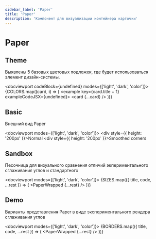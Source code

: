 ```yaml
---
sidebar_label: 'Paper'
title: 'Paper'
description: 'Компонент для визуализации контейнера карточки'
---
```





<headermeta
  title='Paper'
  description='Компонент для визуализации контейнера карточки'
  copywriter='@astakhov'
  copywriterLink='https://mm.pcbltools.ru/slack-export/messages/@astakhov'
  designer='@eustinov'
  designerLink='https://mm.pcbltools.ru/slack-export/messages/@eustinov'
  developer='@kaarturov'
  developerLink='https://mm.pcbltools.ru/slack-export/messages/@kaarturov'
  versions={[pkg.version]}
  actualVersion={pkg.version}
  status='Work in progress'
  info='Information'
  bitbucketLink='https://bitbucket.pcbltools.ru/bitbucket/projects/XYZ/repos/kit/browse/packages/xyz/Badge'
  figmaLink='https://figma.com'
  jiraLink='https://jira.pcbltools.ru/jira/browse/XYZ-404'
/>

# Paper

<versionselector versionPages={[]}>
<crutch />

## Theme

<textcolumns>
  <span>
    <p>Выявлены 5 базовых цветовых подложек, где будет использоваться элемент дизайн-системы.</p>
  </span>
</textcolumns>

<docviewport codeBlock={undefined} modes={['light', 'dark', 'color']}>
  <examples>
    {COLORS.map((card, i) => (
      <example key={card.title + 1} exampleCodeJSX={undefined}>
        <card {...card} />
      </example>
    ))}
  </examples>
</docviewport>

<divider />

## Basic

<textcolumns>
  <span>
    <p>Внешний вид Paper</p>
  </span>

</textcolumns>

<docviewport modes={['light', 'dark', 'color']}>
  <examples>
    <example exampleCodeJSX={undefined}>
      <card title='Normal'>
        <PaperWrapped fullwidth smoothedCorners={false} withBorder borderWidth='xs'>
          <div style={{ height: '200px' }}>Normal</div>
        </PaperWrapped>
      </card>
    </example>
    <example exampleCodeJSX={undefined}>
      <card title='Experimental (not in prod in near future)'>
        <PaperWrapped fullwidth smoothedCorners withBorder borderWidth='xs'>
          <div style={{ height: '200px' }}>Smoothed corners</div>
        </PaperWrapped>
      </card>
    </example>
  </examples>
</docviewport>

<divider />

## Sandbox

<textcolumns>
  <span>
    <p>Песочница для визуального сравнения отличий экпериментального сглаживания углов и стандартного</p>
  </span>

</textcolumns>

<docviewport modes={['light', 'dark', 'color']}>
  <examples>
    {SIZES.map(({ title, code, ...rest }) => (
      <example key={title} exampleCodeJSX={code}>
        <card title={title}>
          <PaperWrapped {...rest} />
        </card>
      </example>
    ))}
  </examples>
</docviewport>

<divider />

## Demo

<textcolumns>
  <span>
    <p>Варианты представления Paper в виде экcпериментального рендера сглаживания углов</p>
  </span>

</textcolumns>

<docviewport modes={['light', 'dark', 'color']}>
  <examples>
    {BORDERS.map(({ title, code, ...rest }) => (
      <example key={title} exampleCodeJSX={code}>
        <card title={title}>
          <PaperWrapped {...rest} />
        </card>
      </example>
    ))}
  </examples>
</docviewport>

</versionselector>
